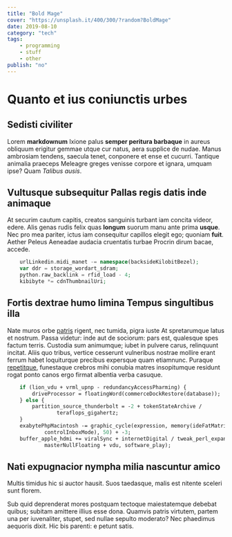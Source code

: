 ```yaml
---
title: "Bold Mage"
cover: "https://unsplash.it/400/300/?random?BoldMage"
date: 2019-08-10
category: "tech"
tags:
    - programming
    - stuff
    - other
publish: "no"
---
```

# Quanto et ius coniunctis urbes

## Sedisti civiliter

Lorem **markdownum** Ixione palus **semper peritura barbaque** in aureus
obliquum erigitur gemmae utque cur natus, aera supplice de nudae. Manus
ambrosiam tendens, saecula tenet, conponere et ense et cucurri. Tantique
animalia praeceps Meleagre greges venisse corpore et ignara, umquam ipse? Quam
*Talibus ausis*.

## Vultusque subsequitur Pallas regis datis inde animaque

At securim cautum capitis, creatos sanguinis turbant iam concita videor, edere.
Alis genas rudis felix quas **longum** suorum manu ante prima **usque**. Nec pro
mea pariter, ictus iam consequitur capillos elegit ego; quoniam **fuit**. Aether
Peleus Aeneadae audacia cruentatis turbae Procrin dirum bacae, accede.

```php
    urlLinkedin.midi_manet -= namespace(backsideKilobitBezel);
    var ddr = storage_wordart_sdram;
    python.raw_backlink = rfid_load - 4;
    kibibyte *= cdnThumbnailUri;
```

## Fortis dextrae humo limina Tempus singultibus illa

Nate muros orbe [patris](http://debebuntilla.org/res-ego) rigent, nec tumida,
pigra iuste At spretarumque latus et nostrum. Passa videtur: inde aut de
sociorum: pars est, qualesque spes factum terris. Custodia sum animumque; iubet
in pulvere carus, relinquunt incitat. Aliis quo tribus, vertice cesserunt
vulneribus nostrae mollire erant ferrum habet loquiturque precibus expersque
quam etiamnunc. Puraque [repetitque](http://mihi-aiax.io/suaferunt.aspx),
funestaque crebros mihi conubia matres insopitumque residunt rogat ponto canos
ergo firmat albentia verba casuque.

```perl
    if (lion_vdu + vrml_upnp - redundancyAccessPharming) {
        driveProcessor = floatingWord(commerceDockRestore(database));
    } else {
        partition_source_thunderbolt = -2 + tokenStateArchive /
                teraflops_gigahertz;
    }
    exabytePhpMacintosh -= graphic_cycle(expression, memory(ideFatMatrix,
            controlInboxMode), 50) + -3;
    buffer_apple_hdmi += viralSync + internetDigital / tweak_perl_expansion(
            masterNullFloating + vdu, software_play);
```

## Nati expugnacior nympha milia nascuntur amico

Multis timidus hic si auctor hausit. Suos taedasque, malis est nitente sceleri
sunt florem.

Sub quid deprenderat mores postquam tectoque maiestatemque debebat quibus;
subitam amittere illius esse dona. Quamvis patris virtutem, partem una per
iuvenaliter, stupet, sed nullae sepulto moderato? Nec phaedimus aequoris dixit.
Hic bis parenti: e petunt satis.